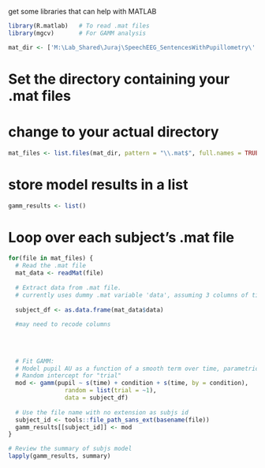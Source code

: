 get some libraries that can help with MATLAB 
```r
library(R.matlab)   # To read .mat files
library(mgcv)       # For GAMM analysis

```

```r
mat_dir <- ['M:\Lab_Shared\Juraj\SpeechEEG_SentencesWithPupillometry\' folderName '\' sessionType subjId '\eyeTrack'];

```

# Set the directory containing your .mat files
# change to your actual directory
```r
mat_files <- list.files(mat_dir, pattern = "\\.mat$", full.names = TRUE)

```


# store model results in a list 
```r
gamm_results <- list()

```

# Loop over each subject's .mat file

```r
for(file in mat_files) {
  # Read the .mat file
  mat_data <- readMat(file) 
  
  # Extract data from .mat file.
  # currently uses dummy .mat variable 'data', assuming 3 columns of time, size, cond, trial 
  
  subject_df <- as.data.frame(mat_data$data)
  
  #may need to recode columns 
  
  
  
  
  # Fit GAMM:
  # Model pupil AU as a function of a smooth term over time, parametric effect of condition, and a smooth-by-condition interaction.
  # Random intercept for "trial"
  mod <- gamm(pupil ~ s(time) + condition + s(time, by = condition),
                random = list(trial = ~1),
                data = subject_df)
  
  # Use the file name with no extension as subjs id 
  subject_id <- tools::file_path_sans_ext(basename(file))
  gamm_results[[subject_id]] <- mod
}
```

```r
# Review the summary of subjs model 
lapply(gamm_results, summary)
```


